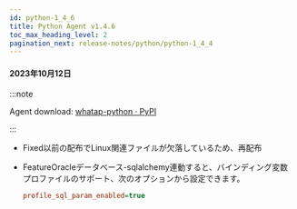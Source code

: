 ```yaml
---
id: python-1_4_6
title: Python Agent v1.4.6
toc_max_heading_level: 2
pagination_next: release-notes/python/python-1_4_4
---
```


#### 2023年10月12日

:::note

Agent download: [whatap-python · PyPI](https://pypi.org/project/whatap-python/1.4.6/)

:::

-   <Status>Fixed</Status>以前の配布でLinux関連ファイルが欠落しているため、再配布

-   <Status>Feature</Status>Oracleデータベース-sqlalchemy連動すると、バインディング変数プロファイルのサポート、次のオプションから設定できます。

    ```ini title='whatap.conf'
    profile_sql_param_enabled=true
    ```
